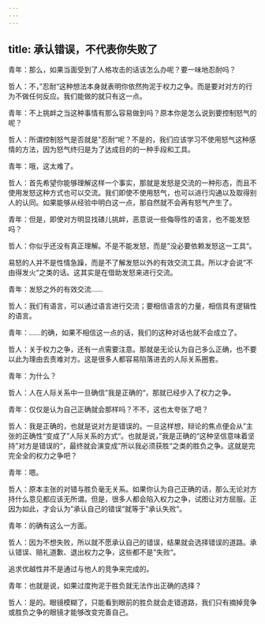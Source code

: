 ```yaml
---
---
---
```

title: 承认错误，不代表你失败了
---

青年：那么，如果当面受到了人格攻击的话该怎么办呢？要一味地忍耐吗？

哲人：不，”忍耐“这种想法本身就表明你依然拘泥于权力之争。而是要对对方的行为不做任何反应。我们能做的就只有这一点。

青年：不上挑衅之当这种事情有那么容易做到吗？原本你是怎么说到要控制怒气的呢？

哲人：所谓控制怒气是否就是”忍耐“呢？不是的，我们应该学习不使用怒气这种感情的方法，因为怒气终归是为了达成目的的一种手段和工具。

青年：哦，这太难了。

哲人：首先希望你能够理解这样一个事实，那就是发怒是交流的一种形态，而且不使用发怒这种方式也可以交流。我们即使不使用怒气，也可以进行沟通以及取得别人的认同。如果能够从经验中明白这一点，那自然就不会再有怒气产生了。

青年：但是，即使对方明显找碴儿挑衅，恶意说一些侮辱性的语言，也不能发怒吗？

哲人：你似乎还没有真正理解。不是不能发怒，而是”没必要依赖发怒这一工具“。

易怒的人并不是性情急躁，而是不了解发怒以外的有效交流工具。所以才会说”不由得发火“之类的话。这其实是在借助发怒来进行交流。

青年：发怒之外的有效交流……

哲人：我们有语言，可以通过语言进行交流；要相信语言的力量，相信具有逻辑性的语言。

青年：……的确，如果不相信这一点的话，我们的这种对话也就不会成立了。

哲人：关于权力之争，还有一点需要注意。那就是无论认为自己多么正确，也不要以此为理由去责难对方。这是很多人都容易陷落进去的人际关系圈套。

青年：为什么？

哲人：人在人际关系中一旦确信”我是正确的“，那就已经步入了权力之争。

青年：仅仅是认为自己正确就会那样吗？不不，这也太夸张了吧？

哲人：我是正确的，也就是说对方是错误的。一旦这样想，辩论的焦点便会从”主张的正确性“变成了”人际关系的方式“。也就是说，”我是正确的“这种坚信意味着坚持”对方是错误的“，最终就会演变成”所以我必须获胜“之类的胜负之争。这就是完完全全的权力之争吧？

青年：嗯。

哲人：原本主张的对错与胜负毫无关系。如果你认为自己正确的话，那么无论对方持什么意见都应该无所谓。但是，很多人都会陷入权力之争，试图让对方屈服。正因为如此，才会认为”承认自己的错误“就等于”承认失败“。

青年：的确有这么一方面。

哲人：因为不想失败，所以就不愿承认自己的错误，结果就会选择错误的道路。承认错误、赔礼道歉、退出权力之争，这些都不是”失败“。

追求优越性并不是通过与他人的竞争来完成的。

青年：也就是说，如果过度拘泥于胜负就无法作出正确的选择？

哲人：是的。眼镜模糊了，只能看到眼前的胜负就会走错道路，我们只有摘掉竞争或胜负之争的眼镜才能够改变完善自己。